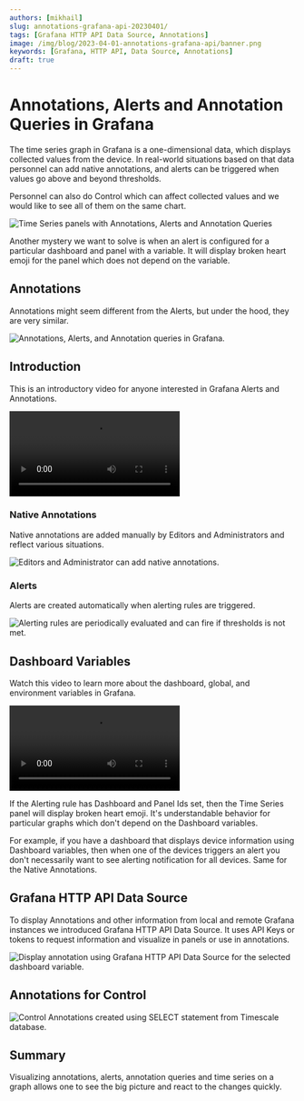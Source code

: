 ```yaml
---
authors: [mikhail]
slug: annotations-grafana-api-20230401/
tags: [Grafana HTTP API Data Source, Annotations]
image: /img/blog/2023-04-01-annotations-grafana-api/banner.png
keywords: [Grafana, HTTP API, Data Source, Annotations]
draft: true
---
```



# Annotations, Alerts and Annotation Queries in Grafana

The time series graph in Grafana is a one-dimensional data, which displays collected values from the device. In real-world situations based on that data personnel can add native annotations, and alerts can be triggered when values go above and beyond thresholds.

Personnel can also do Control which can affect collected values and we would like to see all of them on the same chart.

<Image
  title="Time Series panels with Annotations, Alerts and Annotation Queries"
  src="/img/blog/2023-04-01-annotations-grafana-api/panel.png"
  lazy={false}
/>

Another mystery we want to solve is when an alert is configured for a particular dashboard and panel with a variable. It will display broken heart emoji for the panel which does not depend on the variable.

## Annotations

Annotations might seem different from the Alerts, but under the hood, they are very similar.

<Image
  title="Annotations, Alerts, and Annotation queries in Grafana."
  src="/img/plugins/grafana/annotations.png"
/>

## Introduction

This is an introductory video for anyone interested in Grafana Alerts and Annotations.

<Video
  src="https://www.youtube.com/embed/4asWJ_Dhcmw"
  title="Annotations, Alerts, and Annotation queries in Grafana explained."
/>

### Native Annotations

Native annotations are added manually by Editors and Administrators and reflect various situations.

<Image
  title="Editors and Administrator can add native annotations."
  src="/img/blog/2023-04-01-annotations-grafana-api/native.png"
/>

### Alerts

Alerts are created automatically when alerting rules are triggered.

<Image
  title="Alerting rules are periodically evaluated and can fire if thresholds is not met."
  src="/img/blog/2023-04-01-annotations-grafana-api/alerting.png"
/>

## Dashboard Variables

Watch this video to learn more about the dashboard, global, and environment variables in Grafana.

<Video
  src="https://www.youtube.com/embed/sczRq2lI3e4"
  title="Dashboard, Global and Environment variables."
/>

If the Alerting rule has Dashboard and Panel Ids set, then the Time Series panel will display broken heart emoji. It's understandable behavior for particular graphs which don't depend on the Dashboard variables.

For example, if you have a dashboard that displays device information using Dashboard variables, then when one of the devices triggers an alert you don't necessarily want to see alerting notification for all devices. Same for the Native Annotations.

## Grafana HTTP API Data Source

To display Annotations and other information from local and remote Grafana instances we introduced Grafana HTTP API Data Source. It uses API Keys or tokens to request information and visualize in panels or use in annotations.

<Image
  title="Display annotation using Grafana HTTP API Data Source for the selected dashboard variable."
  src="/img/blog/2023-04-01-annotations-grafana-api/annotations.png"
/>

## Annotations for Control

<Image
  title="Control Annotations created using SELECT statement from Timescale database."
  src="/img/blog/2023-04-01-annotations-grafana-api/data-manipulations.png"
/>

## Summary

Visualizing annotations, alerts, annotation queries and time series on a graph allows one to see the big picture and react to the changes quickly.
